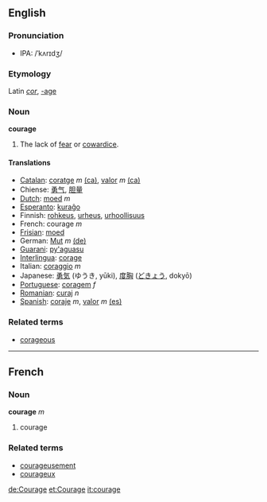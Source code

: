 ==English==
===Pronunciation===
*IPA: /ˈkʌrɪdʒ/
===Etymology===
Latin ''[[cor]]'', [[-age]]
===Noun===
'''courage'''

#The lack of [[fear]] or [[cowardice]].

==== Translations ====
*[[Catalan]]: [[coratge]] ''m'' [[:ca:coratge|(ca)]], [[valor]] ''m'' [[:ca:valor|(ca)]] 
*Chiense: [[勇气]], [[胆量]]
*[[Dutch]]: [[moed]] ''m''
*[[Esperanto]]: [[kuraĝo]]
*Finnish: [[rohkeus]], [[urheus]], [[urhoollisuus]]
*French: courage ''m''
*[[Frisian]]: [[moed]]
*German: [[Mut]] ''m'' [[:de:Mut|(de)]] 
*[[Guarani]]: [[py'aguasu]]
*[[Interlingua]]: [[corage]]
*Italian: [[coraggio]] ''m''
*Japanese: [[勇気]] (ゆうき, yūki), [[度胸]] ([[どきょう]], dokyō)
*[[Portuguese]]: [[coragem]] ''f''
*[[Romanian]]: [[curaj]] ''n''
*[[Spanish]]: [[coraje]] ''m'', [[valor]] ''m'' [[:es:valor|(es)]]

===Related terms===
*[[corageous]]

----

==French==
===Noun===
'''courage''' ''m''

# courage

===Related terms===
*[[courageusement]]
*[[courageux]]

[[de:Courage]]
[[et:Courage]]
[[it:courage]]